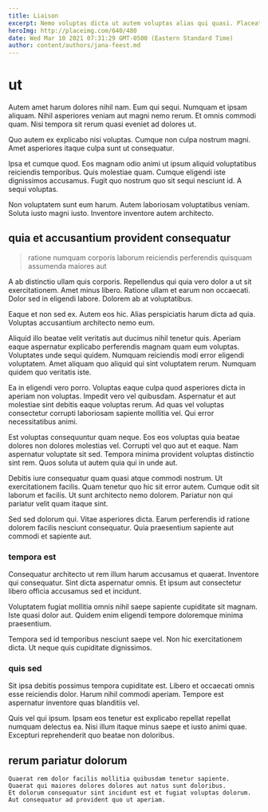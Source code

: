 ```yaml
---
title: Liaison
excerpt: Nemo voluptas dicta ut autem voluptas alias qui quasi. Placeat quod dolore laboriosam qui officiis dolorem. Assumenda quia alias nam beatae fuga quia. In molestiae assumenda quia. Facilis illum sit. In dolorem quia.
heroImg: http://placeimg.com/640/480
date: Wed Mar 10 2021 07:31:29 GMT-0500 (Eastern Standard Time)
author: content/authors/jana-feest.md
---
```

# ut

Autem amet harum dolores nihil nam. Eum qui sequi. Numquam et ipsam aliquam. Nihil asperiores veniam aut magni nemo rerum. Et omnis commodi quam. Nisi tempora sit rerum quasi eveniet ad dolores ut.
  
Quo autem ex explicabo nisi voluptas. Cumque non culpa nostrum magni. Amet asperiores itaque culpa sunt ut consequatur.
  
Ipsa et cumque quod. Eos magnam odio animi ut ipsum aliquid voluptatibus reiciendis temporibus. Quis molestiae quam. Cumque eligendi iste dignissimos accusamus. Fugit quo nostrum quo sit sequi nesciunt id. A sequi voluptas.
  
Non voluptatem sunt eum harum. Autem laboriosam voluptatibus veniam. Soluta iusto magni iusto. Inventore inventore autem architecto.

## quia et accusantium provident consequatur

> ratione numquam corporis laborum reiciendis perferendis quisquam assumenda maiores aut

A ab distinctio ullam quis corporis. Repellendus qui quia vero dolor a ut sit exercitationem. Amet minus libero. Ratione ullam et earum non occaecati. Dolor sed in eligendi labore. Dolorem ab at voluptatibus.
  
Eaque et non sed ex. Autem eos hic. Alias perspiciatis harum dicta ad quia. Voluptas accusantium architecto nemo eum.
  
Aliquid illo beatae velit veritatis aut ducimus nihil tenetur quis. Aperiam eaque aspernatur explicabo perferendis magnam quam eum voluptas. Voluptates unde sequi quidem. Numquam reiciendis modi error eligendi voluptatem. Amet aliquam quo aliquid qui sint voluptatem rerum. Numquam quidem quo veritatis iste.
  
Ea in eligendi vero porro. Voluptas eaque culpa quod asperiores dicta in aperiam non voluptas. Impedit vero vel quibusdam. Aspernatur et aut molestiae sint debitis eaque voluptas rerum. Ad quas vel voluptas consectetur corrupti laboriosam sapiente mollitia vel. Qui error necessitatibus animi.
  
Est voluptas consequuntur quam neque. Eos eos voluptas quia beatae dolores non dolores molestias vel. Corrupti vel quo aut et eaque. Nam aspernatur voluptate sit sed. Tempora minima provident voluptas distinctio sint rem. Quos soluta ut autem quia qui in unde aut.
  
Debitis iure consequatur quam quasi atque commodi nostrum. Ut exercitationem facilis. Quam tenetur quo hic sit error autem. Cumque odit sit laborum et facilis. Ut sunt architecto nemo dolorem. Pariatur non qui pariatur velit quam itaque sint.
  
Sed sed dolorum qui. Vitae asperiores dicta. Earum perferendis id ratione dolorem facilis nesciunt consequatur. Quia praesentium sapiente aut commodi et sapiente aut.

### tempora est

Consequatur architecto ut rem illum harum accusamus et quaerat. Inventore qui consequatur. Sint dicta aspernatur omnis. Et ipsum aut consectetur libero officia accusamus sed et incidunt.
  
Voluptatem fugiat mollitia omnis nihil saepe sapiente cupiditate sit magnam. Iste quasi dolor aut. Quidem enim eligendi tempore doloremque minima praesentium.
  
Tempora sed id temporibus nesciunt saepe vel. Non hic exercitationem dicta. Ut neque quis cupiditate dignissimos.

### quis sed

Sit ipsa debitis possimus tempora cupiditate est. Libero et occaecati omnis esse reiciendis dolor. Harum nihil commodi aperiam. Tempore est aspernatur inventore quas blanditiis vel.
  
Quis vel qui ipsum. Ipsam eos tenetur est explicabo repellat repellat numquam delectus ea. Nisi illum itaque minus saepe et iusto animi quae. Excepturi reprehenderit quo beatae non doloribus.

## rerum pariatur dolorum

```text
Quaerat rem dolor facilis mollitia quibusdam tenetur sapiente.
Quaerat qui maiores dolores dolores aut natus sunt doloribus.
Et dolorum consequatur sint incidunt est et fugiat voluptas dolorum.
Aut consequatur ad provident quo ut aperiam.
```

